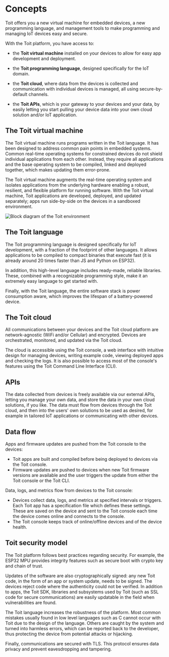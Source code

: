 
# Concepts

Toit offers you a new virtual machine for embedded devices, a new programming language, and management tools to make programming and managing IoT devices easy and secure.

With the Toit platform, you have access to:

- the **Toit virtual machine** installed on your devices to allow for easy app development and deployment.

- the **Toit programming language**, designed specifically for the IoT domain.
- the **Toit cloud**, where data from the devices is collected and communication with individual devices is managed, all using secure-by-default channels.

- the **Toit APIs**, which is your gateway to your devices and your data, by easily letting you start pulling your device data into your own cloud solution and/or IoT application.

## The Toit virtual machine

The Toit virtual machine runs programs written in the Toit language. It has been designed to address common pain points in embedded systems. Common real-time operating systems for constrained devices do not shield individual applications from each other. Instead, they require all applications and the base operating system to be compiled, linked and deployed together, which makes updating them error-prone.

The Toit virtual machine augments the real-time operating system and isolates applications from the underlying hardware enabling a robust, resilient, and flexible platform for running software. With the Toit virtual machine, Toit applications are developed, deployed, and updated separately; apps run side-by-side on the devices in a sandboxed environment.

<img src={ToitVM} alt="Block diagram of the Toit environment" />

## The Toit language

The Toit programming language is designed specifically for IoT development, with a fraction of the footprint of other languages. It allows applications to be compiled to compact binaries that execute fast (it is already around 20 times faster than JS and Python on ESP32).

In addition, this high-level language includes ready-made, reliable libraries. These, combined with a recognizable programming style, make it an extremely easy language to get started with.

Finally, with the Toit language, the entire software stack is power consumption aware, which improves the lifespan of a battery-powered device.

## The Toit cloud

All communications between your devices and the Toit cloud platform are network-agnostic (WiFi and/or Cellular) and encrypted.
Devices are orchestrated, monitored, and updated via the Toit cloud.

The cloud is accessible using the Toit console, a web interface with intuitive design for managing devices, writing example code, viewing deployed apps and checking the logs.
It is also possible to access most of the console's features using the Toit Command Line Interface (CLI).

## APIs

The data collected from devices is freely available via our external APIs, letting you manage your own data, and store the data in your own cloud solutions, if you like. The data must flow from devices through the Toit cloud, and then into the users' own solutions to be used as desired, for example in tailored IoT applications or communicating with other devices.

## Data flow

Apps and firmware updates are pushed from the Toit console to the devices:

- Toit apps are built and compiled before being deployed to devices via the Toit console.
- Firmware updates are pushed to devices when new Toit firmware versions are available and the user triggers the update from either the Toit console or the Toit CLI.

Data, logs, and metrics flow from devices to the Toit console:

- Devices collect data, logs, and metrics at specified intervals or triggers. Each Toit app has a specification file which defines these settings. These are saved on the device and sent to the Toit console each time the device comes online and connects to the console.
- The Toit console keeps track of online/offline devices and of the device health.

## Toit security model

The Toit platform follows best practices regarding security. For example, the ESP32 MPU provides integrity features such as secure boot with crypto key and chain of trust.

Updates of the software are also cryptographically signed: any new Toit code, in the form of an app or system update, needs to be signed. The devices reject code where the authenticity could not be verified. In addition to apps, the Toit SDK, libraries and subsystems used by Toit (such as SSL code for secure communications) are easily updatable in the field when vulnerabilities are found.

The Toit language increases the robustness of the platform. Most common mistakes usually found in low level languages such as C cannot occur with Toit due to the design of the language. Others are caught by the system and turned into harmless errors, which can be reported back to the developer, thus protecting the device from potential attacks or hijacking.

Finally, communications are secured with TLS. This protocol ensures data privacy and prevent eavesdropping and tampering.
